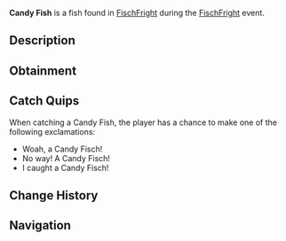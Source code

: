 {{FishInfobox
|image          = Candy Fish.png
|rarity         = Limited
|event          = FischFright
|sea            = First Sea
|location       = [[FischFright]]
|sublocation    = 
|sources        = Fishing Rod
|radar_location = 
|xp             = 400
|weather        = Clear
|time           = 
|season         = Winter
|bait           = Flakes
|base_weight    = 1
|base_value     = 200
|weight_range   = 0.5
|base_chance    = 10
|base_resil     = 50
}}
'''Candy Fish''' is a {{Rarity|Limited}} fish found in [[FischFright]] during the [[FischFright]] event.

== Description ==
{{Description|The Candy Fisch is a vibrant, bright coloured fish, formed from glucose and carbon. Known for their playful nature, and sweet gummy texture. Only can be caught during FischFright.|Bestiary Entry}}

== Obtainment ==
{{Description|Only can be caught during FischFright.|Bestiary Hint}}
{{Fish Availability|
FischFright/Frightful Pool
|top_rods      = 
Leviathan's Fang Rod\34435.41\52982.75;
Krampus's Rod\33467.53\38156.02;
Magma Rod\31975.65\36454.87;
Free Spirit Rod\31073.84\50718.47;
Trident Rod\31046.87\50674.45;
Flimsy Rod\28027.4\45369.97;
Training Rod\22502.19\44333.91;
Lucky Rod\18988.47\32309.46;
Astralhook Rod\29709.41\40192.35;
Ethereal Prism Rod\29706.27\40557.5;
No-Life Rod\29155.26\42004.47;
Seraphic Rod\28983.55\40881.3;
Rod Of The Forgotten Fang\27166.17\38847.6;
Challenger's Rod\26542.81\38657.58;
Blazebringer Rod\25832.09\37857.85;
Rod Of The Depths\24544.29\35741.81;
Zeus Rod\24345.76\35743.71;
Verdant Shear Rod\24099.94\35680.65;
Rod Of The Exalted One\23878.59\36623.93;
Depthseeker Rod\22113.32\33039.91;
Avalanche Rod\19964.79\29948.58;
Volcanic Rod\18970.22\28270.47;
Steady Rod\7996.28\10910.56
|recommended   = Trident Rod
}}

== Catch Quips ==
When catching a Candy Fish, the player has a chance to make one of the following exclamations:
* Woah, a Candy Fisch!
* No way! A Candy Fisch!
* I caught a Candy Fisch!

== Change History ==
{{Change History|{{subst:Current Version}}}}

== Navigation ==
{{Fish Navbox|FischFright}}